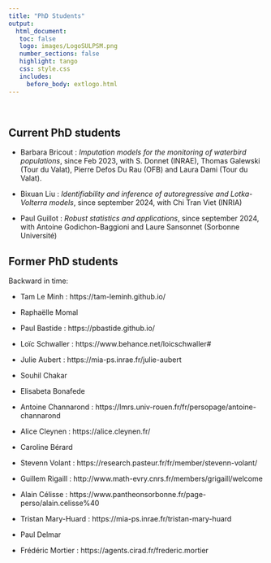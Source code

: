 ```yaml
---
title: "PhD Students"
output: 
  html_document:
   toc: false
   logo: images/LogoSULPSM.png
   number_sections: false
   highlight: tango
   css: style.css
   includes:
     before_body: extlogo.html
---
```


<br>

## Current PhD students

- Barbara Bricout : *Imputation models for the monitoring of waterbird populations*, since Feb 2023, with S. Donnet (INRAE), Thomas Galewski (Tour du Valat), Pierre Defos Du Rau (OFB) and Laura Dami (Tour du Valat).

- Bixuan Liu : *Identifiability and inference of autoregressive and Lotka-Volterra models*, since september 2024, with Chi Tran Viet (INRIA)

- Paul Guillot : *Robust statistics and applications*, since september 2024, with Antoine Godichon-Baggioni and Laure Sansonnet (Sorbonne Université)

## Former PhD students

Backward in time:

- Tam Le Minh : https://tam-leminh.github.io/

- Raphaëlle Momal 

- Paul Bastide : https://pbastide.github.io/

- Loïc Schwaller : https://www.behance.net/loicschwaller#

- Julie Aubert : https://mia-ps.inrae.fr/julie-aubert

- Souhil Chakar

- Elisabeta Bonafede

- Antoine Channarond : https://lmrs.univ-rouen.fr/fr/persopage/antoine-channarond

- Alice Cleynen : https://alice.cleynen.fr/

- Caroline Bérard

- Stevenn Volant : https://research.pasteur.fr/fr/member/stevenn-volant/

- Guillem Rigaill : http://www.math-evry.cnrs.fr/members/grigaill/welcome

- Alain Célisse : https://www.pantheonsorbonne.fr/page-perso/alain.celisse%40

- Tristan Mary-Huard : https://mia-ps.inrae.fr/tristan-mary-huard

- Paul Delmar 

- Frédéric Mortier : https://agents.cirad.fr/frederic.mortier
